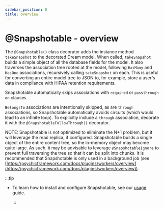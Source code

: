 ```yaml
---
sidebar_position: 0
title: overview
---
```


# @Snapshotable - overview

The `@Snapshotable()` class decorator adds the instance method `takeSnapshot` to the decorated Dream model. When called, `takeSnapshot` builds a simple object of all the database fields for the model. It also traverses the association tree rooted at the model, following `HasMany` and `HasOne` associations, recursively calling `takeSnapshot` on each. This is useful for converting an entire model tree to JSON to, for example, store a user's data in compliance with HIPAA retention requirements.

Snapshotable automatically skips associations with `required` or `passthrough` `on` clauses.

`BelongsTo` associations are intentionally skipped, as are `through` associations, so Snapshotable automatically avoids circuits (which would lead to an infinite loop). To explicitly include a `through` association, decorate it with the `@SnapshotableFollowThrough()` decorator.

NOTE: Snapshotable is not optimized to eliminate the N+1 problem, but it will leverage the read replica, if configured. Snapshotable builds a single object of the entire content tree, so the in-memory object may become quite large. As such, it may be advisable to leverage `@SnapshotableIgnore` to prevent full traversing the tree so that it can be split into chunks. It is recommended that Snapshotable is only used in a background job (see [https://psychicframework.com/docs/plugins/workers/overview](https://psychicframework.com/docs/plugins/workers/overview)).

:::tip

- To learn how to install and configure Snapshotable, see our [usage](/docs/plugins/snapshot/usage) guide.

  :::
